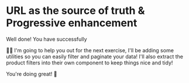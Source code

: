 # URL as the source of truth & Progressive enhancement

Well done! You have successfully  

🧝‍♀️ I'm going to help you out for the next exercise, I'll be adding some utilities
so you can easily filter and paginate your data! I'll also extract the product filters
into their own component to keep things nice and tidy!

You're doing great! 🚀